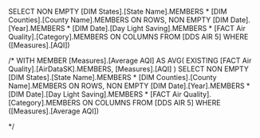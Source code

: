 SELECT 
    NON EMPTY 
        [DIM States].[State Name].MEMBERS *
        [DIM Counties].[County Name].MEMBERS ON ROWS,
    NON EMPTY 
        [DIM Date].[Year].MEMBERS *
        [DIM Date].[Day Light Saving].MEMBERS *
        [FACT Air Quality].[Category].MEMBERS ON COLUMNS
FROM 
    [DDS AIR 5]
WHERE 
    ([Measures].[AQI])


/*
WITH 
MEMBER [Measures].[Average AQI] AS
    AVG(
        EXISTING [FACT Air Quality].[AirDataSK].MEMBERS,
        [Measures].[AQI]
    )
SELECT 
    NON EMPTY 
        [DIM States].[State Name].MEMBERS *
        [DIM Counties].[County Name].MEMBERS ON ROWS,
    NON EMPTY 
        [DIM Date].[Year].MEMBERS *
        [DIM Date].[Day Light Saving].MEMBERS *
        [FACT Air Quality].[Category].MEMBERS ON COLUMNS
FROM 
    [DDS AIR 5]
WHERE 
    ([Measures].[Average AQI])

*/